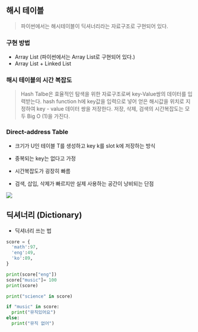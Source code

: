 ## 해시 테이블

> 파이썬에서는 해시테이블이 딕셔너리라는 자료구조로 구현되어 있다.

### 구현 방법

- Array List (파이썬에서는 Array List로 구현되어 있다.)
- Array List + Linked List

### 해시 테이블의 시간 복잡도

> Hash Talbe은 효율적인 탐색을 위한 자료구조로써 key-Value쌍의 데이터를 입력받는다.
> hash function h에 key값을 입력으로 넣어 얻은 해시값을 위치로 지정하여 key - value 데이터 쌍을 저장한다.
> 저장, 삭제, 검색의 시간복잡도는 모두 Big O (1)을 가진다.

### Direct-address Table

- 크기가 U인 테이블 T를 생성하고 key k를 slot k에 저장하는 방식

- 중복되는 key는 없다고 가정

- 시간복잡도가 굉장히 빠름

- 검색, 삽입, 삭제가 빠르지만 실제 사용하는 공간이 낭비되는 단점

![](https://velog.velcdn.com/images/ghwns1007/post/3e17cf7f-f1e9-424f-8c3c-5318af3db2d2/image.png)

## 딕셔너리 (Dictionary)

- 딕셔너리 쓰는 법

```python
score = {
  'math':97,
  'eng':49,
  'ko':89,
}

print(score["eng"])
score["music"]= 100
print(score)

print("science" in score)

if "music" in score:
  print("뮤직있어요")
else:
  print("뮤직 없어")
```
